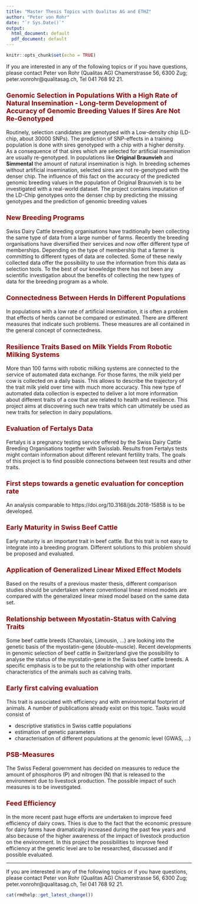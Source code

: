 ```yaml
---
title: "Master Thesis Topics with Qualitas AG and ETHZ"
author: "Peter von Rohr"
date: "`r Sys.Date()`"
output:
  html_document: default
  pdf_document: default
---
```


```r
knitr::opts_chunk$set(echo = TRUE)
```

<style type="text/css">
h1.title {
  font-size: 32px;
  color: Black;
}
h1 { /* Header 1 */
  font-size: 28px;
  color: DarkRed;
}
h2 { /* Header 2 */
    font-size: 22px;
  color: DarkRed;
}
h3 { /* Header 3 */
  font-size: 18px;
  color: DarkRed;
}
</style>

If you are interested in any of the following topics or if you have questions, please contact Peter von Rohr (Qualitas AG) Chamerstrasse 56, 6300 Zug; peter.vonrohr@qualitasag.ch, Tel 041 768 92 21.


### Genomic Selection in Populations With a High Rate of Natural Insemination - Long-term Development of Accuracy of Genomic Breeding Values If Sires Are Not Re-Genotyped {#project_header .emphasized}
Routinely, selection candidates are genotyped with a Low-density chip (LD-chip, about 30000 SNPs). The prediction of SNP-effects in a training population is done with sires genotyped with a chip with a higher density. As a consequence of that sires which are selected for artificial insemination are usually re-genotyped. In populations like __Original Braunvieh__ and __Simmental__ the amount of natural insemination is high. In breeding schemes without artificial insemination, selected sires are not re-genotyped with the denser chip. The influence of this fact on the accuracy of the predicted genomic breeding values in the population of Original Braunvieh is to be investigated with a real-world dataset. The project contains imputation of the LD-Chip genotypes onto the denser chip by predicting the missing genotypes and the prediction of genomic breeding values


### New Breeding Programs {#project_header .emphasized}
Swiss Dairy Cattle breeding organisations have traditionally been collecting the same type of data from a large number of farms. Recently the breeding organisations have diversified their services and now offer different type of memberships. Depending on the type of membership that a farmer is committing to different types of data are collected. Some of these newly collected data offer the possibility to use the information from this data as selection tools. To the best of our knowledge there has not been any scientific investigation about the benefits of collecting the new types of data for the breeding program as a whole.


### Connectedness Between Herds In Different Populations {#project_header .emphasized}
In populations with a low rate of artificial insemination, it is often a problem that effects of herds cannot be compared or estimated. There are different measures that indicate such problems. These measures are all contained in the general concept of connectedness.


### Resilience Traits Based on Milk Yields From Robotic Milking Systems {#project_header .emphasized}
More than 100 farms with robotic milking systems are connected to the service of automated data exchange. For those farms, the milk yield per cow is collected on a daily basis. This allows to describe the trajectory of the trait milk yield over time with much more accuracy. This new type of automated data collection is expected to deliver a lot more information about different traits of a cow that are related to health and resilience. This project aims at discovering such new traits which can ultimately be used as new traits for selection in dairy populations. 


### Evaluation of Fertalys Data
Fertalys is a pregnancy testing service offered by the Swiss Dairy Cattle Breeding Organisations together with Swisslab. Results from Fertalys tests might contain information about different relevant fertility traits. The goals of this project is to find possible connections between test results and other traits.


### First steps towards a genetic evaluation for conception rate
An analysis comparable to https://doi.org/10.3168/jds.2018-15858 is to be developed.


### Early Maturity in Swiss Beef Cattle
Early maturity is an important trait in beef cattle. But this trait is not easy to integrate into a breeding program. Different solutions to this problem should be proposed and evaluated.


### Application of Generalized Linear Mixed Effect Models
Based on the results of a previous master thesis, different comparison studies should be undertaken where conventional linear mixed models are compared with the generalized linear mixed model based on the same data set. 


### Relationship between Myostatin-Status with Calving Traits
Some beef cattle breeds (Charolais, Limousin, ...) are looking into the genetic basis of the myostatin-gene (double-muscle). Recent developments in genomic selection of beef cattle in Switzerland give the possibility to analyse the status of the myostatin-gene in the Swiss beef cattle breeds. A specific emphasis is to be put to the relationship with other important characteristics of the animals such as calving traits.


### Early first calving evaluation
This trait is associated with efficiency and with environmental footprint of animals. A number of publications already exist on this topic. Tasks would consist of 

* descriptive statistics in Swiss cattle populations
* estimation of genetic parameters
* characterisation of different populations at the genomic level (GWAS, ...)


### PSB-Measures
The Swiss Federal government has decided on measures to reduce the amount of phosphoros (P) and nitrogen (N) that is released to the environment due to livestock production. The possible impact of such measures is to be investigated. 


### Feed Efficiency
In the more recent past huge efforts are undertaken to improve feed efficiency of dairy cows. Thies is due to the fact that the economic pressure for dairy farms have dramatically increased during the past few years and also because of the higher awareness of the impact of livestock production on the environment. In this project the possibilities to improve feed efficiency at the genetic level are to be researched, discussed and if possible evaluated.


---

If you are interested in any of the following topics or if you have questions, please contact Peter von Rohr (Qualitas AG) Chamerstrasse 56, 6300 Zug; peter.vonrohr@qualitasag.ch, Tel 041 768 92 21.


```r
cat(rmdhelp::get_latest_change())
```


